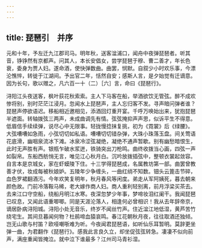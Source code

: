 ```yaml
---
---
---
```

title: 琵琶引　并序
---



元和十年，予左迁九江郡司马。明年秋，送客湓浦口，闻舟中夜弹琵琶者。听其音，铮铮然有京都声。问其人，本长安倡女，尝学琵琶于穆、曹二善才，年长色衰，委身为贾人妇。遂命酒，使快弹数曲。曲罢，悯默。自叙少小时欢乐事，今漂沦憔悴，转徙于江湖间。予出官二年，恬然自安；感斯人言，是夕始觉有迁谪意。因为长句，歌以赠之，凡六百一十（二）［六］言，命曰《琵琶行》。

浔阳江头夜送客，枫叶荻花秋索索。主人下马客在船，举酒欲饮无管弦。醉不成欢惨将别，别时茫茫江浸月。忽闻水上琵琶声，主人忘归客不发。寻声暗问弹者谁？琵琶声停欲语迟。移船相近邀相见，添酒回灯重开宴。千呼万唤始出来，犹抱琵琶半遮面。转轴拨弦三两声，未成曲调先有情。弦弦掩抑声声思，似诉平生不得意。低眉信手续续弹，说尽心中无限事。轻拢慢捻抹复挑，初为《霓裳》后《绿腰》。大弦嘈嘈如急雨，小弦切切如私语。嘈嘈切切错杂弹，大珠小珠落玉盘。间关莺语花底滑，幽咽泉流冰下滩。冰泉冷涩弦凝绝，凝绝不通声暂歇。别有幽愁暗恨生，此时无声胜有声。银瓶乍破水浆迸，铁骑突出刀枪鸣。曲终收拨当心画，四弦一声如裂帛。东船西舫悄无言，唯见江心秋月白。沉吟放拨插弦中，整顿衣裳起敛容。自言本是京城女，家在虾蟆陵下住。十三学得琵琶成，名属教坊第一部。曲罢曾教善才伏，妆成每被秋娘妒。五陵年少争缠头，一曲红绡不知数。钿头云篦击节碎，血色罗裙翻酒污。今年欢笑复明年，秋月春风等闲度。弟走从军阿姨死，暮去朝来颜色故。门前冷落鞍马稀，老大嫁作商人妇。商人重利轻别离，前月浮梁买茶去。去来江口守空船，绕船月明江水寒。夜深忽梦少年事，梦啼妆泪红阑干。我闻琵琶已叹息，又闻此语重唧唧。同是天涯沦落人，相逢何必曾相识！我从去年辞帝京，谪居卧病浔阳城。浔阳小处无音乐，终岁不闻丝竹声。住近湓江地低湿，黄芦苦竹绕宅生。其间旦暮闻何物？杜鹃啼血猿哀鸣。春江花朝秋月夜，往往取酒还独倾。岂无山歌与村笛？欧哑嘲哳难为听。今夜闻君琵琶语，如听仙乐耳暂明。莫辞更坐弹一曲，为君翻作《琵琶行》。感我此言良久立，却坐促弦弦转急。凄凄不似向前声，满座重闻皆掩泣。就中泣下谁最多？江州司马青衫湿。